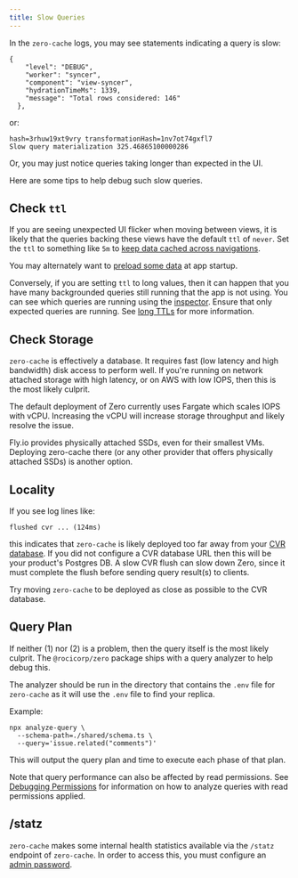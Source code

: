 ```yaml
---
title: Slow Queries
---
```


In the `zero-cache` logs, you may see statements indicating a query is slow:

```shell
{
    "level": "DEBUG",
    "worker": "syncer",
    "component": "view-syncer",
    "hydrationTimeMs": 1339,
    "message": "Total rows considered: 146"
  },
```

or:

```shell
hash=3rhuw19xt9vry transformationHash=1nv7ot74gxfl7
Slow query materialization 325.46865100000286
```

Or, you may just notice queries taking longer than expected in the UI.

Here are some tips to help debug such slow queries.

## Check `ttl`

If you are seeing unexpected UI flicker when moving between views, it is likely that the queries backing these views have the default `ttl` of `never`. Set the `ttl` to something like `5m` to [keep data cached across navigations](https://zero.rocicorp.dev/docs/reading-data#background-queries).

You may alternately want to [preload some data](https://zero.rocicorp.dev/docs/reading-data#preloading) at app startup.

Conversely, if you are setting `ttl` to long values, then it can happen that you have many backgrounded queries still running that the app is not using. You can see which queries are running using the [inspector](/docs/inspector). Ensure that only expected queries are running. See [long TTLs](/docs/reading-data#long-ttl-warning) for more information.

## Check Storage

`zero-cache` is effectively a database. It requires fast (low latency and high bandwidth) disk access to perform well. If you're running on network attached storage with high latency, or on AWS with low IOPS, then this is the most likely culprit.

The default deployment of Zero currently uses Fargate which scales IOPS with vCPU. Increasing the vCPU will increase storage throughput and likely resolve the issue.

Fly.io provides physically attached SSDs, even for their smallest VMs. Deploying zero-cache there (or any other provider that offers physically attached SSDs) is another option.

## Locality

If you see log lines like:

```shell
flushed cvr ... (124ms)
```

this indicates that `zero-cache` is likely deployed too far away from your [CVR database](../deployment#architecture). If you did not configure a CVR database URL then this will be your product's Postgres DB. A slow CVR flush can slow down Zero, since it must complete the flush before sending query result(s) to clients.

Try moving `zero-cache` to be deployed as close as possible to the CVR database.

## Query Plan

If neither (1) nor (2) is a problem, then the query itself is the most likely culprit. The `@rocicorp/zero` package ships with a query analyzer to help debug this.

The analyzer should be run in the directory that contains the `.env` file for `zero-cache` as it will use the `.env` file to find your replica.

Example:

```shell
npx analyze-query \
  --schema-path=./shared/schema.ts \
  --query='issue.related("comments")'
```

This will output the query plan and time to execute each phase of that plan.

Note that query performance can also be affected by read permissions. See [Debugging Permissions](./permissions) for information on how to analyze queries with read permissions applied.

## /statz

`zero-cache` makes some internal health statistics available via the `/statz` endpoint of `zero-cache`. In order to access this, you must configure an [admin password](/docs/zero-cache-config#admin-password).
